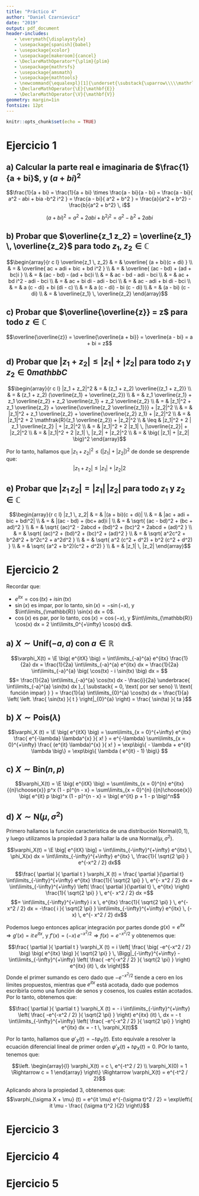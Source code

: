```yaml
---
title: "Práctico 4"
author: "Daniel Czarnievicz"
date: "2019"
output: pdf_document
header-includes:
   - \everymath{\displaystyle}
   - \usepackage[spanish]{babel}
   - \usepackage{xcolor}
   - \usepackage[makeroom]{cancel}
   - \DeclareMathOperator*{\plim}{plim}
   - \usepackage{mathrsfs}
   - \usepackage{amsmath}
   - \usepackage{mathtools}
   - \newcommand{\equalexpl}[1]{\underset{\substack{\uparrow\\\\\mathrlap{\text{\hspace{-2em}#1}}}}{\approx}}
   - \DeclareMathOperator{\E}{\mathbf{E}}
   - \DeclareMathOperator{\V}{\mathbf{V}}
geometry: margin=1in
fontsize: 12pt
---
```


```r
knitr::opts_chunk$set(echo = TRUE)
```

# Ejercicio 1

## a) Calcular la parte real e imaginaria de $\frac{1}{a + bi}$, y $(a + bi)^2$

$$\frac{1}{a + bi} = \frac{1}{a + bi} \times \frac{a - bi}{a - bi} = \frac{a - bi}{ a^2 - abi + bia -b^2 i^2 } = \frac{a - bi}{ a^2 + b^2 } = \frac{a}{a^2 + b^2} - \frac{b}{a^2 + b^2} \, i$$

$$(a + bi)^2 = a^2 + 2abi + b^2 i^2 = a^2 - b^2 + 2abi$$

## b) Probar que $\overline{z_1 z_2} = \overline{z_1} \, \overline{z_2}$ para todo $z_1$, $z_2 \in \mathbb{C}$

$$\begin{array}{r c l}
\overline{z_1 \, z_2} & = & \overline{ (a + bi)(c + di) } \\
                      & = & \overline{ ac + adi + bic + bd i^2 } \\
                      & = & \overline{ (ac - bd) + (ad + bc)i } \\
                      & = & (ac - bd) - (ad + bc)i \\
                      & = & ac - bd - adi - bci \\
                      & = & ac + bd i^2 - adi - bci \\
                      & = & ac + bi di - adi - bci \\
                      & = & ac - adi + bi di - bci \\
                      & = & a (c - di) + bi (di - c) \\
                      & = & a (c - di) - bi (c - di) \\
                      & = & (a - bi) (c - di) \\
                      & = & \overline{z_1} \, \overline{z_2}
\end{array}$$

## c) Probar que $\overline{\overline{z}} = z$ para todo $z \in \mathbb{C}$

$$\overline{\overline{z}} = \overline{\overline{a + bi}} = \overline{a - bi} = a + bi = z$$

## d) Probar que $|z_1 + z_2| \leq |z_1| + |z_2|$ para todo $z_1$ y $z_2 \in 0mathbb{C}$

$$\begin{array}{r c l}
|z_1 + z_2|^2 & = & (z_1 + z_2) \overline{(z_1 + z_2)} \\
              & = & (z_1 + z_2) (\overline{z_1} + \overline{z_2}) \\
              & = & z_1 \overline{z_1} + z_1 \overline{z_2} + z_2 \overline{z_1} + z_2 \overline{z_2} \\
              & = & |z_1|^2 + z_1 \overline{z_2} + \overline{\overline{z_2 \overline{z_1}}} + |z_2|^2 \\
              & = & |z_1|^2 + z_1 \overline{z_2} + \overline{\overline{z_2} z_1} + |z_2|^2 \\
              & = & |z_1|^2 + 2 \mathfrak{R}(z_1 \overline{z_2}) + |z_2|^2 \\
              & \leq & |z_1|^2 + 2 | z_1 \overline{z_2} | + |z_2|^2 \\
              & = & |z_1|^2 + 2 |z_1| \, |\overline{z_2}| + |z_2|^2 \\
              & = & |z_1|^2 + 2 |z_1| \, |z_2| + |z_2|^2 \\
              & = & \big( |z_1| + |z_2| \big)^2
\end{array}$$

Por lo tanto, hallamos que $|z_1 + z_2|^2 \leq \big( |z_1| + |z_2| \big)^2$ de donde se desprende que:
$$|z_1 + z_2| \leq|z_1| + |z_2|2$$

## e) Probar que $|z_1 \, z_2| = |z_1| \, |z_2|$ para todo $z_1$ y $z_2 \in \mathbb{C}$

$$\begin{array}{r c l}
|z_1 \, z_2| & = & |(a + bi)(c + di)| \\
             & = & |ac + adi + bic + bdi^2| \\
             & = & |(ac - bd) + (bc+ ad)i | \\
             & = & \sqrt{ (ac - bd)^2 + (bc + ad)^2 } \\
             & = & \sqrt{ (ac)^2 - 2abcd + (bd)^2 + (bc)^2 + 2abcd + (ad)^2 } \\
             & = & \sqrt{ (ac)^2 + (bd)^2 + (bc)^2 + (ad)^2 } \\
             & = & \sqrt{  a^2c^2 + b^2d^2 + b^2c^2 + a^2d^2 } \\
             & = & \sqrt{ a^2 (c^2 + d^2) + b^2 (c^2 + d^2) } \\
             & = & \sqrt{ (a^2 + b^2)(c^2 + d^2) } \\
             & = & |z_1| \, |z_2|
\end{array}$$

\newpage

# Ejercicio 2

Recordar que:

- $e^{itx} = \cos(tx) + i \sin(tx)$  
- $\sin(x)$ es impar, por lo tanto, $\sin(x) = - \sin(-x)$, y $\int\limits_{\mathbb{R}} \sin(x) dx = 0$. 
- $\cos(x)$ es par, por lo tanto, $\cos(x) = \cos(-x)$, y $\int\limits_{\mathbb{R}} \cos(x) dx = 2 \int\limits_0^{+\infty} \cos(x) dx$. 

## a) $X \sim \text{Unif}(-a, a)$ con $a \in \mathbb{R}$

$$\varphi_X(t) = \E \big( e^{itX} \big) = \int\limits_{-a}^{a} e^{itx} \frac{1}{2a} dx = \frac{1}{2a} \int\limits_{-a}^{a} e^{itx} dx = \frac{1}{2a} \int\limits_{-a}^{a} \big( \cos(tx) - i \sin(tx) \big) dx = $$
$$= \frac{1}{2a} \int\limits_{-a}^{a} \cos(tx) dx - \frac{i}{2a} \underbrace{ \int\limits_{-a}^{a} \sin(tx) dx }_{ \substack{ = 0, \text{ por ser seno} \\ \text{ función impar} } } = \frac{1}{a} \int\limits_{0}^{a} \cos(tx) dx = \frac{1}{a} \left( \left. \frac{ \sin(tx) }{ t } \right|_{0}^{a} \right) = \frac{ \sin(ta) }{ ta }$$

## b) $X \sim \text{Pois}(\lambda)$

$$\varphi_X (t) = \E \big( e^{itX} \big) = \sum\limits_{x = 0}^{+\infty} e^{itx} \frac{ e^{-\lambda} \lambda^{x} }{ x! } = e^{-\lambda} \sum\limits_{x = 0}^{+\infty} \frac{ (e^{it} \lambda)^{x} }{ x! } = \exp\big\{ - \lambda + e^{it} \lambda \big\} = \exp\big\{ \lambda ( e^{it} - 1) \big\} $$

## c) $X \sim \text{Bin}(n, p)$

$$\varphi_X(t) = \E \big( e^{itX} \big) = \sum\limits_{x = 0}^{n} e^{itx} {{n}\choose{x}} p^x (1 - p)^{n - x} = \sum\limits_{x = 0}^{n} {{n}\choose{x}} \big( e^{it} p \big)^x (1 - p)^{n - x} = \big( e^{it} p + 1 - p \big)^n$$

\newpage

## d) $X \sim \text{N}(\mu, \sigma^2)$

Primero hallamos la función característica de una distribución $\text{Normal}(0, 1)$, y luego utilizamos la propiedad 3 para hallar la de una $\text{Normal}(\mu, \sigma^2)$.

$$\varphi_X(t) = \E \big[ e^{itX} \big] = \int\limits_{-\infty}^{+\infty} e^{itx} \, \phi_X(x) dx = \int\limits_{-\infty}^{+\infty} e^{itx} \, \frac{1}{ \sqrt{2 \pi} } e^{-x^2 / 2} dx$$

$$\frac{ \partial }{ \partial t } \varphi_X (t) = \frac{ \partial }{\partial t} \int\limits_{-\infty}^{+\infty} e^{itx} \frac{1}{ \sqrt{2 \pi} } \, e^{- x^2 / 2} dx = \int\limits_{-\infty}^{+\infty} \left( \frac{ \partial }{\partial t} \, e^{itx} \right) \frac{1}{ \sqrt{2 \pi} } \, e^{- x^2 / 2} dx =$$
$$= \int\limits_{-\infty}^{+\infty} i x \, e^{itx} \frac{1}{ \sqrt{2 \pi} } \, e^{- x^2 / 2} dx = -\frac{ i }{ \sqrt{2 \pi} } \int\limits_{-\infty}^{+\infty} e^{itx} \, (-x) \, e^{- x^2 / 2} dx$$

Podemos luego entonces aplicar integración por partes donde $g(x) = e^{itx} \Rightarrow g'(x) = it \, e^{itx}$, y $f'(x) = (-x) \, e^{- x^2 / 2} \Rightarrow f(x) = e^{-x^2 / 2}$ y obtenemos que:

$$\frac{ \partial }{ \partial t } \varphi_X (t) = i \left[ \frac{ \big( -e^{-x^2 / 2} \big) \big( e^{itx} \big) }{ \sqrt{2 \pi} } \, \Bigg|_{-\infty}^{+\infty} - \int\limits_{-\infty}^{+\infty} \left( \frac{ -e^{-x^2 / 2} }{ \sqrt{2 \pi} } \right) e^{itx} (it) \, dx \right]$$
Donde el primer sumando es cero dado que $-e^{-x^2 / 2}$ tiende a cero en los límites propuestos, mientras que $e^{itx}$ está acotada, dado que podemos escribirla como una función de senos y cosenos, los cuales están acotados. Por lo tanto, obtenemos que:

$$\frac{ \partial }{ \partial t } \varphi_X (t) = - i \int\limits_{-\infty}^{+\infty} \left( \frac{ -e^{-x^2 / 2} }{ \sqrt{2 \pi} } \right) e^{itx} (it) \, dx = - t \int\limits_{-\infty}^{+\infty} \left( \frac{ -e^{-x^2 / 2} }{ \sqrt{2 \pi} } \right) e^{itx} dx = - t \, \varphi_X(t)$$

Por lo tanto, hallamos que $\varphi'_X(t) = - t \varphi_X(t)$. Esto equivale a resolver la ecuación diferencial lineal de primer orden $\varphi'_X(t) + t \varphi_X(t) = 0$. POr lo tanto, tenemos que:

$$\left. \begin{array}{l}
\varphi_X(t) = c \, e^{-t^2 / 2} \\
\varphi_X(0) = 1 \Rightarrow c = 1
\end{array} \right\} \Rightarrow \varphi_X(t) = e^{-t^2 / 2}$$

Aplicando ahora la propiedad 3, obtenemos que:
$$\varphi_{\sigma X + \mu} (t) = e^{it \mu} e^{-(\sigma t)^2 / 2} = \exp\left\{ it \mu - \frac{ (\sigma t)^2 }{2} \right\}$$

\newpage

# Ejercicio 3


# Ejercicio 4


# Ejercicio 5
